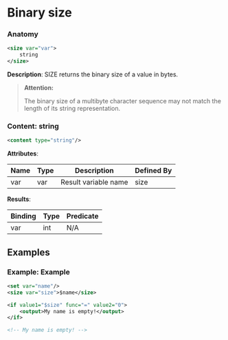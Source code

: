 # Binary size

### Anatomy

```xml
<size var="var">
    string
</size>
```

 **Description**:
 SIZE returns the binary size of a value in bytes.


> **Attention:**
>
> The binary size of a multibyte character sequence may not match the length of its string representation.

### Content: string

```xml
<content type="string"/>
```

**Attributes**:

| Name | Type | Description | Defined By |
| ---- | ---- | ----------- | ---------- |
| var | var | Result variable name | size |


**Results**:

| Binding | Type | Predicate |
| ------- | ---- | --------- |
| var | int | N/A |


## Examples

### Example: Example

```xml
<set var="name"/>
<size var="size">$name</size>

<if value1="$size" func="=" value2="0">
	<output>My name is empty!</output>
</if>

<!-- My name is empty! -->
```

